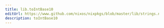 ```yaml
---
title: lib.toIntBase10
editUrl: https://www.github.com/nixos/nixpkgs/blob/master/lib/strings.nix#L1015C17
description: toIntBase10
---
```




<LinkCard
    title="Contribute Now!"
    description="API Documentation is done in our source code"
    href="https://www.github.com/nixos/nixpkgs/blob/master/lib/strings.nix#L1015C17"
/>

